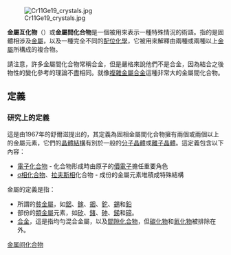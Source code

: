{{Unreferenced|time=2022-02-22T06:03:12+00:00}}
[[File:Cr11Ge19_crystals.jpg|thumb]] 

'''金屬互化物'''（{{lang|en|intermetallic compound}}）或'''金屬間化合物'''是一個被用來表示一種特殊情況的術語。指的是固體相涉及[[金屬|金屬]]，以及一種完全不同的[[配位化學|配位化學]]，它被用來解釋由兩種或兩種以上[[金屬|金屬]]所構成的複合物。

請注意，許多金屬間化合物常稱合金，但是嚴格來說他們不是合金，因為結合之後物性的變化參考的理論不盡相同。就像[[複雜金屬合金|複雜金屬合金]]這種非常大的金屬間化合物。

== 定義 ==
=== 研究上的定義 ===
這是由1967年的舒爾滋提出的，其定義為固相金屬間化合物擁有兩個或兩個以上的金屬元素，它們的[[晶體結構|晶體結構]]有別於一般的[[分子晶體|分子晶體]]或[[離子晶體|離子晶體]]。這定義包含以下內容：
*[[電子化合物|電子化合物]] - 化合物形成時由原子的[[價電子|價電子]]擔任重要角色
*[[σ相化合物|σ相化合物]]、[[拉夫斯相|拉夫斯相]]化合物 - 成份的金屬元素堆積成特殊結構

金屬的定義是指：
*所謂的[[貧金屬|貧金屬]]，如[[鋁|鋁]]、[[鎵|鎵]]、[[銦|銦]]、[[鉈|鉈]]、[[錫|錫]]和[[鉛|鉛]]
*部份的[[類金屬|類金屬]]元素，如[[矽|矽]]、[[鍺|鍺]]、[[砷|砷]]、[[銻|銻]]和[[碲|碲]]。
*[[合金|合金]]，這是指均勻混合金屬，以及[[間隙化合物|間隙化合物]]，但[[碳化物|碳化物]]和[[氮化物|氮化物]]被排除在外。

{{Authority control}}
[[Category:金属间化合物|]]
